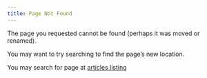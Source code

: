 ```yaml
---
title: Page Not Found
---
```


The page you requested cannot be found (perhaps it was moved or renamed).

You may want to try searching to find the page's new location.

You may search for page at [articles listing](/about/about-listing-table.qmd)